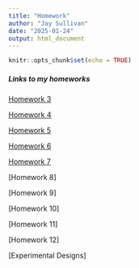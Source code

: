 ```yaml
---
title: "Homework"
author: "Jay Sullivan"
date: "2025-01-24"
output: html_document
---
```


```r
knitr::opts_chunk$set(echo = TRUE)
```


##### Links to my homeworks


[Homework 3](Homework03.html)


[Homework 4](Homework04.html)


[Homework 5](Homework05.html)


[Homework 6](Homework06.html)


[Homework 7](Homework07.html)

[Homework 8]

[Homework 9]

[Homework 10]

[Homework 11]

[Homework 12]

[Experimental Designs]

